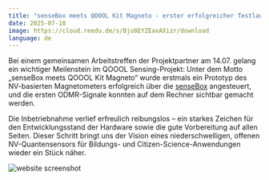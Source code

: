 ```yaml
---
title: "senseBox meets QOOOL Kit Magneto - erster erfolgreicher Testlauf"
date: 2025-07-18
image: https://cloud.reedu.de/s/Bjo8EYZEaxAXizr/download
language: de
---
```

Bei einem gemeinsamen Arbeitstreffen der Projektpartner am 14.07. gelang ein wichtiger Meilenstein im QOOOL Sensing-Projekt: Unter dem Motto „senseBox meets QOOOL Kit Magneto“ wurde erstmals ein Prototyp des NV-basierten Magnetometers erfolgreich über die [senseBox](https://sensebox.de/) angesteuert, und die ersten ODMR-Signale konnten auf dem Rechner sichtbar gemacht werden.

Die Inbetriebnahme verlief erfreulich reibungslos – ein starkes Zeichen für den Entwicklungsstand der Hardware sowie die gute Vorbereitung auf allen Seiten. Dieser Schritt bringt uns der Vision eines niederschwelligen, offenen NV-Quantensensors für Bildungs- und Citizen-Science-Anwendungen wieder ein Stück näher.

![website screenshot](https://cloud.reedu.de/s/Bjo8EYZEaxAXizr/download)
